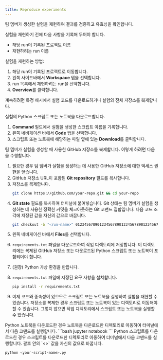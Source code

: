 ```yaml
---
title: Reproduce experiments
---
```


팀 멤버가 생성한 실험을 재현하여 결과를 검증하고 유효성을 확인합니다.

실험을 재현하기 전에 다음 사항을 기록해 두어야 합니다.

* 해당 run이 기록된 프로젝트 이름
* 재현하려는 run 이름

실험을 재현하는 방법:

1. 해당 run이 기록된 프로젝트로 이동합니다.
2. 왼쪽 사이드바에서 **Workspace** 탭을 선택합니다.
3. run 목록에서 재현하려는 run을 선택합니다.
4. **Overview**를 클릭합니다.

계속하려면 특정 해시에서 실험 코드를 다운로드하거나 실험의 전체 저장소를 복제합니다.

<Tabs>
<Tab title="Download Python script or notebook">
실험의 Python 스크립트 또는 노트북을 다운로드합니다.

1. **Command** 필드에서 실험을 생성한 스크립트 이름을 기록합니다.
2. 왼쪽 네비게이션 바에서 **Code** 탭을 선택합니다.
3. 스크립트 또는 노트북에 해당하는 파일 옆에 있는 **Download**를 클릭합니다.
</Tab>
<Tab title="GitHub">
팀 멤버가 실험을 생성할 때 사용한 GitHub 저장소를 복제합니다. 이렇게 하려면 다음을 수행합니다.

1. 필요한 경우 팀 멤버가 실험을 생성하는 데 사용한 GitHub 저장소에 대한 엑세스 권한을 얻습니다.
2. GitHub 저장소 URL이 포함된 **Git repository** 필드를 복사합니다.
3. 저장소를 복제합니다.
    ```bash
    git clone https://github.com/your-repo.git && cd your-repo
    ```
4. **Git state** 필드를 복사하여 터미널에 붙여넣습니다. Git 상태는 팀 멤버가 실험을 생성하는 데 사용한 정확한 커밋을 체크아웃하는 Git 코맨드 집합입니다. 다음 코드 조각에 지정된 값을 자신의 값으로 바꿉니다.
    ```bash
    git checkout -b "<run-name>" 0123456789012345678901234567890123456789
    ```
</Tab>
</Tabs>

5. 왼쪽 네비게이션 바에서 **Files**를 선택합니다.
6. `requirements.txt` 파일을 다운로드하여 작업 디렉토리에 저장합니다. 이 디렉토리에는 복제된 GitHub 저장소 또는 다운로드된 Python 스크립트 또는 노트북이 포함되어야 합니다.
7. (권장) Python 가상 환경을 만듭니다.
8. `requirements.txt` 파일에 지정된 요구 사항을 설치합니다.
    ```bash
    pip install -r requirements.txt
    ```

9. 이제 코드와 종속성이 있으므로 스크립트 또는 노트북을 실행하여 실험을 재현할 수 있습니다. 저장소를 복제한 경우 스크립트 또는 노트북이 있는 디렉토리로 이동해야 할 수 있습니다. 그렇지 않으면 작업 디렉토리에서 스크립트 또는 노트북을 실행할 수 있습니다.

<Tabs>
<Tab title="Python notebook">
Python 노트북을 다운로드한 경우 노트북을 다운로드한 디렉토리로 이동하여 터미널에서 다음 코맨드를 실행합니다.
```bash
jupyter notebook
```
</Tab>
<Tab title="Python script">
Python 스크립트를 다운로드한 경우 스크립트를 다운로드한 디렉토리로 이동하여 터미널에서 다음 코맨드를 실행합니다. 괄호 안의 `<>` 값을 자신의 값으로 바꿉니다.

```bash
python <your-script-name>.py
```
</Tab>
</Tabs>
